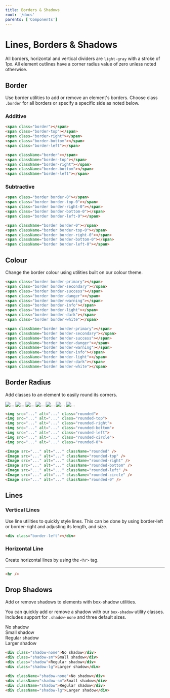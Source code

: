 ```yaml
---
title: Borders & Shadows
root: '/docs'
parents: ['Components']
---
```




# Lines, Borders & Shadows

All borders, horizontal and vertical dividers are `light-gray` with a stroke of 1px. All element outlines have a corner radius value of zero unless noted otherwise.


## Border

Use border utilities to add or remove an element's borders. Choose class `.border` for all borders or specify a specific side as noted below.

### Additive

<ComponentPreview>
<div class="d-flex justify-content-between">
    <div class="p-5 m-3 w-25 d-inline-flex bg-light border-tertiary border"></div>
    <div class="p-5 m-3 w-25 d-inline-flex bg-light border-tertiary border-top"></div>
    <div class="p-5 m-3 w-25 d-inline-flex bg-light border-tertiary border-right"></div>
    <div class="p-5 m-3 w-25 d-inline-flex bg-light border-tertiary border-bottom"></div>
    <div class="p-5 m-3 w-25 d-inline-flex bg-light border-tertiary border-left"></div>
</div>
</ComponentPreview>


<CodePreview>
<HtmlCodeBlock>

```html
<span class="border"></span>
<span class="border-top"></span>
<span class="border-right"></span>
<span class="border-bottom"></span>
<span class="border-left"></span>
```

</HtmlCodeBlock>
<ReactCodeBlock>

```html
<span className="border"></span>
<span className="border-top"></span>
<span className="border-right"></span>
<span className="border-bottom"></span>
<span className="border-left"></span>
```

</ReactCodeBlock>
</CodePreview>

### Subtractive

<ComponentPreview>
<div class="d-flex justify-content-between">
    <div class="p-5 m-3 w-25 d-inline-flex bg-light border border-tertiary border-0"></div>
    <div class="p-5 m-3 w-25 d-inline-flex bg-light border border-tertiary border-top-0"></div>
    <div class="p-5 m-3 w-25 d-inline-flex bg-light border border-tertiary border-right-0"></div>
    <div class="p-5 m-3 w-25 d-inline-flex bg-light border border-tertiary border-bottom-0"></div>
    <div class="p-5 m-3 w-25 d-inline-flex bg-light border border-tertiary border-left-0"></div>
</div>
</ComponentPreview>


<CodePreview>
<HtmlCodeBlock>

```html
<span class="border border-0"></span>
<span class="border border-top-0"></span>
<span class="border border-right-0"></span>
<span class="border border-bottom-0"></span>
<span class="border border-left-0"></span>
```

</HtmlCodeBlock>
<ReactCodeBlock>

```html
<span className="border border-0"></span>
<span className="border border-top-0"></span>
<span className="border border-right-0"></span>
<span className="border border-bottom-0"></span>
<span className="border border-left-0"></span>
```

</ReactCodeBlock>
</CodePreview>


## Colour

Change the border colour using utilities built on our colour theme.

<ComponentPreview>
<div class="d-flex flex-wrap justify-content-between">
    <div class="p-5 m-3 border border-primary"></div>
    <div class="p-5 m-3 border border-secondary"></div>
    <div class="p-5 m-3 border border-tertiary"></div>
    <div class="p-5 m-3 border border-success"></div>
    <div class="p-5 m-3 border border-danger"></div>
    <div class="p-5 m-3 border border-warning"></div>
</div>
</ComponentPreview>

<CodePreview>
<HtmlCodeBlock>

```html
<span class="border border-primary"></span>
<span class="border border-secondary"></span>
<span class="border border-success"></span>
<span class="border border-danger"></span>
<span class="border border-warning"></span>
<span class="border border-info"></span>
<span class="border border-light"></span>
<span class="border border-dark"></span>
<span class="border border-white"></span>
```

</HtmlCodeBlock>
<ReactCodeBlock>

```html
<span className="border border-primary"></span>
<span className="border border-secondary"></span>
<span className="border border-success"></span>
<span className="border border-danger"></span>
<span className="border border-warning"></span>
<span className="border border-info"></span>
<span className="border border-light"></span>
<span className="border border-dark"></span>
<span className="border border-white"></span>
```

</ReactCodeBlock>
</CodePreview>

## Border Radius

Add classes to an element to easily round its corners.

<ComponentPreview>
<Image src="https://source.unsplash.com/110x110/?" alt="..." className="mr-4 mb-4 rounded" />
<Image src="https://source.unsplash.com/110x110/?" alt="..." className="mr-4 mb-4 rounded-top" />
<Image src="https://source.unsplash.com/110x110/?" alt="..." className="mr-4 mb-4 rounded-right" />
<Image src="https://source.unsplash.com/110x110/?" alt="..." className="mr-4 mb-4 rounded-bottom" />
<Image src="https://source.unsplash.com/110x110/?" alt="..." className="mr-4 mb-4 rounded-left" />
<Image src="https://source.unsplash.com/110x110/?" alt="..." className="mr-4 mb-4 rounded-circle" />
<Image src="https://source.unsplash.com/110x110/?" alt="..." className="mr-4 mb-4 rounded-0" />
</ComponentPreview>

<CodePreview>
<HtmlCodeBlock>

```html
<img src="..." alt="..." class="rounded">
<img src="..." alt="..." class="rounded-top">
<img src="..." alt="..." class="rounded-right">
<img src="..." alt="..." class="rounded-bottom">
<img src="..." alt="..." class="rounded-left">
<img src="..." alt="..." class="rounded-circle">
<img src="..." alt="..." class="rounded-0">
```

</HtmlCodeBlock>
<ReactCodeBlock>

```html
<Image src="..." alt="..." className="rounded" />
<Image src="..." alt="..." className="rounded-top" />
<Image src="..." alt="..." className="rounded-right" />
<Image src="..." alt="..." className="rounded-bottom" />
<Image src="..." alt="..." className="rounded-left" />
<Image src="..." alt="..." className="rounded-circle" />
<Image src="..." alt="..." className="rounded-0" />
```

</ReactCodeBlock>
</CodePreview>

## Lines

### Vertical Lines

Use line utilities to quickly style lines. This can be done by using border-left or border-right and adjusting its length, and size.


<ComponentPreview>
    <div class="p-5 m-3 d-inline-flex border-left"></div>
</ComponentPreview>

```html
<div class="border-left"></div>
```

### Horizontal Line

Create horizontal lines by using the `<hr>` tag. 

<ComponentPreview>
    <hr/>
</ComponentPreview>

```html
<hr />
```


## Drop Shadows
Add or remove shadows to elements with box-shadow utilities.

You can quickly add or remove a shadow with our `box-shadow` utility classes. Includes support for `.shadow-none` and three default sizes.

<ComponentPreview>
<div class="d-flex flex-wrap justify-content-between">
    <div class="shadow-none p-5 m-3 bg-light border">No shadow</div>
    <div class="shadow-sm p-5 m-3 bg-light border">Small shadow</div>
    <div class="shadow p-5 m-3 bg-light border">Regular shadow</div>
    <div class="shadow-lg p-5 m-3 bg-light border">Larger shadow</div>            
</div>
</ComponentPreview>


<CodePreview>
<HtmlCodeBlock>

```html
<div class="shadow-none">No shadow</div>
<div class="shadow-sm">Small shadow</div>
<div class="shadow">Regular shadow</div>
<div class="shadow-lg">Larger shadow</div>
```

</HtmlCodeBlock>
<ReactCodeBlock>

```html
<div className="shadow-none">No shadow</div>
<div className="shadow-sm">Small shadow</div>
<div className="shadow">Regular shadow</div>
<div className="shadow-lg">Larger shadow</div>
```

</ReactCodeBlock>
</CodePreview>








